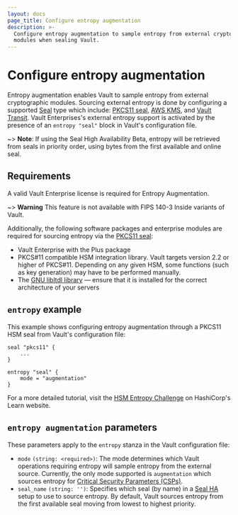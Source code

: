 ```yaml
---
layout: docs
page_title: Configure entropy augmentation
description: >-
  Configure entropy augmentation to sample entropy from external cryptographic
  modules when sealing Vault.
---
```


# Configure entropy augmentation

Entropy augmentation enables Vault to sample entropy from external cryptographic modules.
Sourcing external entropy is done by configuring a supported [Seal](/vault/docs/configuration/seal) type which
include: [PKCS11 seal](/vault/docs/configuration/seal/pkcs11), [AWS KMS](/vault/docs/configuration/seal/awskms), and
[Vault Transit](/vault/docs/configuration/seal/transit).
Vault Enterprises's external entropy support is activated by the presence of an `entropy "seal"`
block in Vault's configuration file.

~> **Note**: If using the Seal High Availability Beta, entropy will be retrieved
from seals in priority order, using bytes from the first available and online seal.

## Requirements

A valid Vault Enterprise license is required for Entropy Augmentation.

~> **Warning** This feature is not available with FIPS 140-3 Inside variants of Vault.

Additionally, the following software packages and enterprise modules are required for sourcing entropy
via the [PKCS11 seal](/vault/docs/configuration/seal/pkcs11):

- Vault Enterprise with the Plus package
- PKCS#11 compatible HSM integration library. Vault targets version 2.2 or
  higher of PKCS#11. Depending on any given HSM, some functions (such as key
  generation) may have to be performed manually.
- The [GNU libltdl library](https://www.gnu.org/software/libtool/manual/html_node/Using-libltdl)
  — ensure that it is installed for the correct architecture of your servers

## `entropy` example

This example shows configuring entropy augmentation through a PKCS11 HSM seal from Vault's configuration
file:

```hcl
seal "pkcs11" {
    ...
}

entropy "seal" {
    mode = "augmentation"
}
```

For a more detailed tutorial, visit the [HSM Entropy Challenge](/vault/tutorials/enterprise/hsm-entropy)
on HashiCorp's Learn website.

## `entropy augmentation` parameters

These parameters apply to the `entropy` stanza in the Vault configuration file:

- `mode` `(string: <required>)`: The mode determines which Vault operations requiring
  entropy will sample entropy from the external source. Currently, the only mode supported
  is `augmentation` which sources entropy for [Critical Security Parameters (CSPs)](/vault/docs/enterprise/entropy-augmentation#critical-security-parameters-csps).
- `seal_name` `(string: '')`: Specifies which seal (by name) in a   [Seal HA](/vault/docs/concepts/seal#seal-high-availability) setup to use to  source entropy. 
  By default, Vault sources entropy from the first available seal moving from lowest to highest priority.
